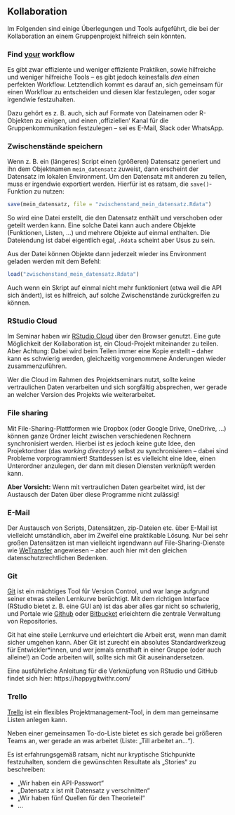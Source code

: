## Kollaboration

Im Folgenden sind einige Überlegungen und Tools aufgeführt, die bei der Kollaboration an einem Gruppenprojekt hilfreich sein könnten.

### Find <u>your</u> workflow

Es gibt zwar effiziente und weniger effiziente Praktiken, sowie hilfreiche und weniger hilfreiche Tools -- es gibt jedoch keinesfalls *den einen* perfekten Workflow. Letztendlich kommt es darauf an, sich gemeinsam für einen Workflow zu entscheiden und diesen klar festzulegen, oder sogar irgendwie festzuhalten.

Dazu gehört es z. B. auch, sich auf Formate von Dateinamen oder R-Objekten zu einigen, und einen ,offiziellen‘ Kanal für die Gruppenkommunikation festzulegen -- sei es E-Mail, Slack oder WhatsApp.

### Zwischenstände speichern

Wenn z. B. ein (längeres) Script einen (größeren) Datensatz generiert und ihn dem Objektnamen `mein_datensatz` zuweist, dann erscheint der Datensatz im lokalen Environment. Um den Datensatz mit anderen zu teilen, muss er irgendwie exportiert werden. Hierfür ist es ratsam, die `save()`-Funktion zu nutzen:

```r
save(mein_datensatz, file = "zwischenstand_mein_datensatz.Rdata")
```

So wird eine Datei erstellt, die den Datensatz enthält und verschoben oder geteilt werden kann. Eine solche Datei kann auch andere Objekte (Funktionen, Listen, ...) und mehrere Objekte auf einmal enthalten. Die Dateiendung ist dabei eigentlich egal, `.Rdata` scheint aber Usus zu sein.

Aus der Datei können Objekte dann jederzeit wieder ins Environment geladen werden mit dem Befehl:

```r
load("zwischenstand_mein_datensatz.Rdata")
```

Auch wenn ein Skript auf einmal nicht mehr funktioniert (etwa weil die API sich ändert), ist es hilfreich, auf solche Zwischenstände zurückgreifen zu können.

### RStudio Cloud

Im Seminar haben wir [RStudio Cloud](https://rstudio.cloud/) über den Browser genutzt. Eine gute Möglichkeit der Kollaboration ist, ein Cloud-Projekt miteinander zu teilen. Aber Achtung: Dabei wird beim Teilen immer eine Kopie erstellt -- daher kann es schwierig werden, gleichzeitig vorgenommene Änderungen wieder zusammenzuführen.

Wer die Cloud im Rahmen des Projektseminars nutzt, sollte keine vertraulichen Daten verarbeiten und sich sorgfältig absprechen, wer gerade an welcher Version des Projekts wie weiterarbeitet.

### File sharing

Mit File-Sharing-Plattformen wie Dropbox (oder Google Drive, OneDrive, ...) können ganze Ordner leicht zwischen verschiedenen Rechnern synchronisiert werden. Hierbei ist es jedoch keine gute Idee, den Projektordner (das *working directory*) selbst zu synchronisieren -- dabei sind Probleme vorprogrammiert! Stattdessen ist es vielleicht eine Idee, einen Unterordner anzulegen, der dann mit diesen Diensten verknüpft werden kann.

**Aber Vorsicht:** Wenn mit vertraulichen Daten gearbeitet wird, ist der Austausch der Daten über diese Programme nicht zulässig!

### E-Mail

Der Austausch von Scripts, Datensätzen, zip-Dateien etc. über E-Mail ist vielleicht umständlich, aber im Zweifel eine praktikable Lösung. Nur bei sehr großen Datensätzen ist man vielleicht irgendwann auf File-Sharing-Dienste wie [WeTransfer](https://wetransfer.com/) angewiesen -- aber auch hier mit den gleichen datenschutzrechtlichen Bedenken.

### Git

[Git](https://git-scm.com/) ist ein mächtiges Tool für Version Control, und war lange aufgrund seiner etwas steilen Lernkurve berüchtigt. Mit dem richtigen Interface (RStudio bietet z. B. eine GUI an) ist das aber alles gar nicht so schwierig, und Portale wie [Github](https://github.com) oder [Bitbucket](https://bitbucket.org/) erleichtern die zentrale Verwaltung von Repositories.

Git hat eine steile Lernkurve und erleichtert die Arbeit erst, wenn man damit sicher umgehen kann.
Aber Git ist zurecht ein absolutes Standardwerkzeug für Entwickler\*innen, und wer jemals ernsthaft in einer Gruppe (oder auch alleine!) an Code arbeiten will, sollte sich mit Git auseinandersetzen.

Eine ausführliche Anleitung für die Verknüpfung von RStudio und GitHub findet sich hier: https://happygitwithr.com/

### Trello

[Trello](https://trello.com/de) ist ein flexibles Projektmanagement-Tool, in dem man gemeinsame Listen anlegen kann.

Neben einer gemeinsamen To-do-Liste bietet es sich gerade bei größeren Teams an, wer gerade an was arbeitet (Liste: „Till arbeitet an...“).

Es ist erfahrungsgemäß ratsam, nicht nur kryptische Stichpunkte festzuhalten, sondern die gewünschten Resultate als „Stories“ zu beschreiben:

- „Wir haben ein API-Passwort“
- „Datensatz x ist mit Datensatz y verschnitten“
- „Wir haben fünf Quellen für den Theorieteil“
- ...
